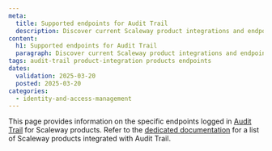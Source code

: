 ```yaml
---
meta:
  title: Supported endpoints for Audit Trail
  description: Discover current Scaleway product integrations and endpoints supported in Audit Trail for event tracking.
content:
  h1: Supported endpoints for Audit Trail
  paragraph: Discover current Scaleway product integrations and endpoints supported in Audit Trail for event tracking.
tags: audit-trail product-integration products endpoints
dates:
  validation: 2025-03-20
  posted: 2025-03-20
categories:
  - identity-and-access-management
---
```


This page provides information on the specific endpoints logged in [Audit Trail](/audit-trail/) for Scaleway products. Refer to the [dedicated documentation](/audit-trail/reference-content/resource-integration-with-adt/) for a list of Scaleway products integrated with Audit Trail.


<Macro id="adt-iam-endpoints" />


<Macro id="adt-key-manager-endpoints" />


<Macro id="adt-kubernetes-endpoints" />


<Macro id="adt-secret-manager-endpoints" />